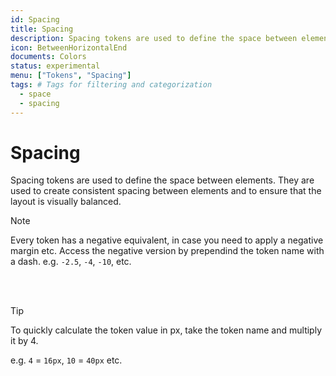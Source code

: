 ```yaml
---
id: Spacing
title: Spacing
description: Spacing tokens are used to define the space between elements.
icon: BetweenHorizontalEnd
documents: Colors
status: experimental
menu: ["Tokens", "Spacing"]
tags: # Tags for filtering and categorization
  - space
  - spacing
---
```


# Spacing

Spacing tokens are used to define the space between elements. They are used to create consistent spacing between elements and to ensure that the layout is visually balanced.

> [!NOTE]  
> Every token has a negative equivalent, in case you need to apply a negative margin etc.
> Access the negative version by prependind the token name with a dash. e.g. `-2.5`, `-4`, `-10`, etc.

<br />

<SpacingTokenDemo />

<br />

> [!TIP]  
> To quickly calculate the token value in px, take the token name and multiply it by 4.
>
> e.g. `4` = `16px`, `10` = `40px` etc.
